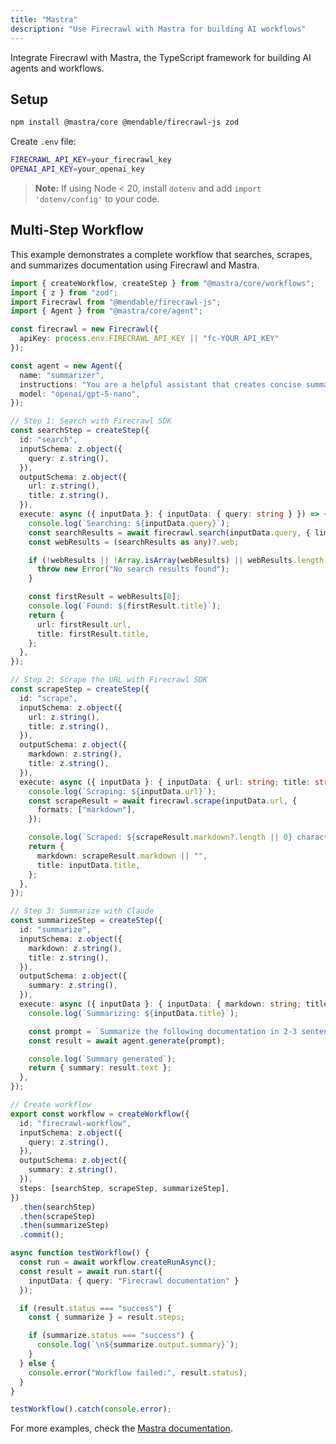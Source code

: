 ```yaml
---
title: "Mastra"
description: "Use Firecrawl with Mastra for building AI workflows"
---
```


Integrate Firecrawl with Mastra, the TypeScript framework for building AI agents and workflows.

## Setup

```bash
npm install @mastra/core @mendable/firecrawl-js zod
```

Create `.env` file:
```bash
FIRECRAWL_API_KEY=your_firecrawl_key
OPENAI_API_KEY=your_openai_key
```

> **Note:** If using Node < 20, install `dotenv` and add `import 'dotenv/config'` to your code.

## Multi-Step Workflow

This example demonstrates a complete workflow that searches, scrapes, and summarizes documentation using Firecrawl and Mastra.

```typescript
import { createWorkflow, createStep } from "@mastra/core/workflows";
import { z } from "zod";
import Firecrawl from "@mendable/firecrawl-js";
import { Agent } from "@mastra/core/agent";

const firecrawl = new Firecrawl({
  apiKey: process.env.FIRECRAWL_API_KEY || "fc-YOUR_API_KEY"
});

const agent = new Agent({
  name: "summarizer",
  instructions: "You are a helpful assistant that creates concise summaries of documentation.",
  model: "openai/gpt-5-nano",
});

// Step 1: Search with Firecrawl SDK
const searchStep = createStep({
  id: "search",
  inputSchema: z.object({
    query: z.string(),
  }),
  outputSchema: z.object({
    url: z.string(),
    title: z.string(),
  }),
  execute: async ({ inputData }: { inputData: { query: string } }) => {
    console.log(`Searching: ${inputData.query}`);
    const searchResults = await firecrawl.search(inputData.query, { limit: 1 });
    const webResults = (searchResults as any)?.web;

    if (!webResults || !Array.isArray(webResults) || webResults.length === 0) {
      throw new Error("No search results found");
    }

    const firstResult = webResults[0];
    console.log(`Found: ${firstResult.title}`);
    return {
      url: firstResult.url,
      title: firstResult.title,
    };
  },
});

// Step 2: Scrape the URL with Firecrawl SDK
const scrapeStep = createStep({
  id: "scrape",
  inputSchema: z.object({
    url: z.string(),
    title: z.string(),
  }),
  outputSchema: z.object({
    markdown: z.string(),
    title: z.string(),
  }),
  execute: async ({ inputData }: { inputData: { url: string; title: string } }) => {
    console.log(`Scraping: ${inputData.url}`);
    const scrapeResult = await firecrawl.scrape(inputData.url, {
      formats: ["markdown"],
    });

    console.log(`Scraped: ${scrapeResult.markdown?.length || 0} characters`);
    return {
      markdown: scrapeResult.markdown || "",
      title: inputData.title,
    };
  },
});

// Step 3: Summarize with Claude
const summarizeStep = createStep({
  id: "summarize",
  inputSchema: z.object({
    markdown: z.string(),
    title: z.string(),
  }),
  outputSchema: z.object({
    summary: z.string(),
  }),
  execute: async ({ inputData }: { inputData: { markdown: string; title: string } }) => {
    console.log(`Summarizing: ${inputData.title}`);

    const prompt = `Summarize the following documentation in 2-3 sentences:\n\nTitle: ${inputData.title}\n\n${inputData.markdown}`;
    const result = await agent.generate(prompt);

    console.log(`Summary generated`);
    return { summary: result.text };
  },
});

// Create workflow
export const workflow = createWorkflow({
  id: "firecrawl-workflow",
  inputSchema: z.object({
    query: z.string(),
  }),
  outputSchema: z.object({
    summary: z.string(),
  }),
  steps: [searchStep, scrapeStep, summarizeStep],
})
  .then(searchStep)
  .then(scrapeStep)
  .then(summarizeStep)
  .commit();

async function testWorkflow() {
  const run = await workflow.createRunAsync();
  const result = await run.start({
    inputData: { query: "Firecrawl documentation" }
  });

  if (result.status === "success") {
    const { summarize } = result.steps;

    if (summarize.status === "success") {
      console.log(`\n${summarize.output.summary}`);
    }
  } else {
    console.error("Workflow failed:", result.status);
  }
}

testWorkflow().catch(console.error);
```

For more examples, check the [Mastra documentation](https://mastra.ai/docs).
